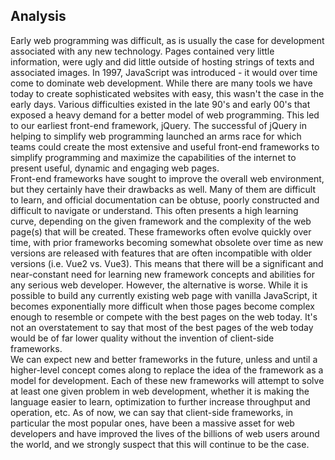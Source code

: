 ## Analysis

Early web programming was difficult, as is usually the case for development associated with any new technology. Pages contained very little information, were ugly and did little outside of hosting strings of texts and associated images. In 1997, JavaScript was introduced - it would over time come to dominate web development. While there are many tools we have today to create sophisticated websites with easy, this wasn't the case in the early days. Various difficulties existed in the late 90's and early 00's that exposed a heavy demand for a better model of web programming. This led to our earliest front-end framework, jQuery. The successful of jQuery in helping to simplify web programming launched an arms race for which teams could create the most extensive and useful front-end frameworks to simplify programming and maximize the capabilities of the internet to present useful, dynamic and engaging web pages.<br>
Front-end frameworks have sought to improve the overall web environment, but they certainly have their drawbacks as well. Many of them are difficult to learn, and official documentation can be obtuse, poorly constructed and difficult to navigate or understand. This often presents a high learning curve, depending on the given framework and the complexity of the web page(s) that will be created. These frameworks often evolve quickly over time, with prior frameworks becoming somewhat obsolete over time as new versions are released with features that are often incompatible with older versions (i.e. Vue2 vs. Vue3). This means that there will be a significant and near-constant need for learning new framework concepts and abilities for any serious web developer. However, the alternative is worse. While it is possible to build any currently existing web page with vanilla JavaScript, it becomes exponentially more difficult when those pages become complex enough to resemble or compete with the best pages on the web today. It's not an overstatement to say that most of the best pages of the web today would be of far lower quality without the invention of client-side frameworks.<br>
We can expect new and better frameworks in the future, unless and until a higher-level concept comes along to replace the idea of the framework as a model for development. Each of these new frameworks will attempt to solve at least one given problem in web development, whether it is making the language easier to learn, optimization to further increase throughput and operation, etc. As of now, we can say that client-side frameworks, in particular the most popular ones, have been a massive asset for web developers and have improved the lives of the billions of web users around the world, and we strongly suspect that this will continue to be the case.
